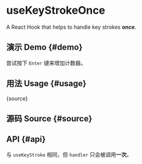 # useKeyStrokeOnce


<HooksType category="Sensors" />

A React Hook that helps to handle key strokes **once**.

## 演示 Demo \{#demo}

尝试按下 `Enter` 键来增加计数器。


<App />

## 用法 Usage \{#usage}


<RawCode>{source}</RawCode>

## 源码 Source \{#source}


<Source />

## API \{#api}


与 <Link to="/reference/use-key-stroke">`useKeyStroke`</Link> 相同，但 `handler` 只会被调用**一次**。
